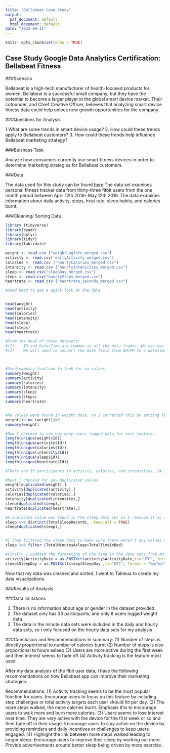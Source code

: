 ```yaml
---
title: "Bellabeat Case Study"
output:
  pdf_document: default
  html_document: default
date: "2022-08-11"
---
```


```r
knitr::opts_chunk$set(echo = TRUE)
```

## Case Study Google Data Analytics Certification: Bellabeat Fitness

###Scenario

Bellabeat is a high-tech manufacturer of health-focused products for women. Bellabeat is a successful small company, but they have the potential to become a larger player in the global smart device market. Their cofounder, and Chief Creative Officer, believes that analyzing smart device fitness data could help unlock new growth opportunities for the company. 

###Questions for Analysis

1.What are some trends in smart device usage?
2. How could these trends apply to Bellabeat customers? 
3. How could these trends help influence Bellabeat marketing strategy?

###Buisness Task 

Analyze how consumers currently use smart fitness devices in order to determine marketing strategies for Bellabeat customers.

###Data 

The data used for this study can be found [here](https://www.kaggle.com/datasets/arashnic/fitbit.) The data set examines personal fitness tracker data from thirty-three fitbit users from the one month period between April 12th 2016- May 12th 2016. The data examines information about daily activity, steps, heat rate, sleep habits, and calories burnt. 

###Cleaning/ Sorting Data 
```r
library (tidyverse)
library(readr)
library(dplyr)
library(tidyr)
library(lubridate)
```

```r
weight <- read.csv ("weightLogInfo_merged.csv")
activity <- read.csv('dailyActivity_merged.csv')
calories <- read.csv ("hourlyCalories_merged.csv")
intensity <- read.csv ("hourlyIntensities_merged.csv") 
sleep <- read.csv("sleepDay_merged.csv")
steps <- read.csv("hourlySteps_merged.csv")
heartrate <- read.csv ("heartrate_seconds_merged.csv")

#Used head to get a quick look at the data 


head(weight)
head(activity)
head(calories)
head(intensity)
head(sleep)
head(steps)
head(heartrate)

#From the head of these datasets: 
#(1)	ID and Date/Time are common in all the data frames. We can use these values to join our datasets. 
#(2)	We will need to convert the date field from AM/PM to a datetime format to be able to properly analyze our data 



#Used summary function to look for na values 
summary(weight)
summary(activity)
summary(calories)
summary(intensity)
summary(sleep)
summary(steps)
summary(heartrate)


#Na values were found in weight data, so I corrected this by setting those values to zero. 
weight[is.na (weight)]=0
summary(weight)

#Now I checked to see how many users logged data for each feature. 
length(unique(weight$Id))
length(unique(activity$Id))
length(unique(calories$Id))
length(unique(intensity$Id))
length(unique(sleep$Id))
length(unique(heartrate$Id))

#There are 33 participants in activity, calories, and intensities, 24 in sleep, and 8 in the weight data set. 8 is not significant enough to make any recommendations or conclusions based on this data set alone. 

#Next I checked for any duplicated values 
weight[duplicated(weight),]
activity[duplicated(activity),]
calories[duplicated(calories),]
intensity[duplicated(intensity),]
sleep[duplicated(sleep),]
heartrate[duplicated(heartrate),]

#A duplicate value was found in the sleep data set so I removed it so it would not affect my analysis. 
sleep %>% distinct(TotalSleepRecords, .keep_all = TRUE)
sleep[duplicated(sleep),]


#I then filtered the sleep data to make sure there weren’t any values that didn’t make sense. It wouldn’t make sense for there to be more time asleep than more time in bed. 
sleep %>% filter (TotalMinutesAsleep>TotalTimeInBed)

#Finally I updated the formatting of the time in the data sets from AM/PM time format to a 24 hour format. 
activity$ActivityDate = as.POSIXct(activity$ActivityDate,tz="UTC", format = "%m/%d/%Y")
sleep$SleepDay = as.POSIXct(sleep$SleepDay ,tz="UTC", format = "%m/%d/%Y %I:%M:%S %p")
```

Now that my data was cleaned and sorted, I went to Tableua to create my data visualizations.  


###Results of Analysis 

###Data limitations

(1)	There is no information about age or gender in the dataset provided. 
(2)	The dataset only has 33 participants, and only 8 users logged weight data. 
(3)	The data in the minute data sets were included in the daily and hourly data sets, so I only focused on the hourly data sets for my analysis

###Conclusion and Recommendations 
In summary: 
(1)	Number of steps is directly proportional to number of calories burnt
(2)	Number of steps is also proportional to hours asleep 
(3)	Users are more active during the first week and then interest seems to fade off 
(4)	Activity tracking is the feature most used 

After my data analysis of the fibit user data, I have the following recommendations on how Bellabeat app can improve their marketing strategies: 

Recommendations:
(1)	Activity tracking seems to be the most popular function for users. Encourage users to focus on this feature by including step challenges or total activity targets each user should hit per day. 
(2)	The more steps walked, the more calories burnt. Emphasis this to encourage users to walk more and burn more calories. 
(3)	Users seems to lose interest over time. They are very active with the device for the first week or so and then fade off in their usage. Encourage users to stay active on the device by providing reminders and daily incentives or challenges to keep users engaged. 
(4)	Highlight the link between more steps walked leading to longer sleep. Encourage users to improve their sleep by working out more. Provide advertisements around better sleep being driven by more exercise. 



